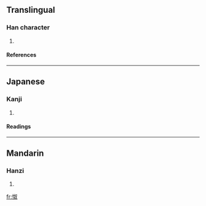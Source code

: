 ==Translingual==
===Han character===
{{Han char|rn=61|rad=心|as=05|sn=8|four=9704<sub>0</sub>|canj=心女水 (PVE)}}
# {{defn|Han|sort=心05}}
====References====
{{Han ref|kx=0380.110|dkj=10441|dj=0708.100|hdz=42288.070|uh=6013|ud=24595|bh=CCAC|bd=52396}}
----
==Japanese==
===Kanji===
{{ja-kanji|grade=|rs=心05}}
# {{defn|Japanese}} 
====Readings====
{{ja-readings|on=[[どう]] (dō), [[にょう]] (nyō), [[にゅ]] (nyu)|kun=[[みだれる]] (midareru)}}
----
==Mandarin==
===Hanzi===
{{cmn-hanzi|pin=[[náo]] (nao2)|wg=nao<sup>2</sup>}}
# {{defn|Mandarin}}

[[fr:怓]]